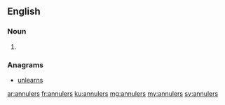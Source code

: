==English==

===Noun===
{{head|en|plural}}

# {{plural of|annuler|lang=en|nocat=1}}

===Anagrams===
* [[unlearns#English|unlearns]]

[[ar:annulers]]
[[fr:annulers]]
[[ku:annulers]]
[[mg:annulers]]
[[my:annulers]]
[[sv:annulers]]